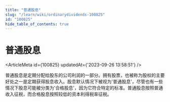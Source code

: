 ```yaml
---
title: "普通股息"
slug: "/learn/wiki/ordinarydividends-100825"
id: "100825"
hide_table_of_contents: true
---
```



# 普通股息

<ArticleMeta id={100825} updatedAt={'2023-09-26 13:58:51'} />
<div className='border-solid border-b border-t-0 my-4 border-[var(--ifm-color-gray-300)]' />

普通股息是定期分配给股东的公司利润的一部分。拥有股票，也被称为股权的主要好处之一是定期获得股息收入。股息默认情况下被视为'普通股息'，尽管也有一些情况下股息可能被分类为'合格股息'，因为它符合特定的标准。普通股息按照普通收入征税，而合格股息按照较低的资本利得税率征税。
